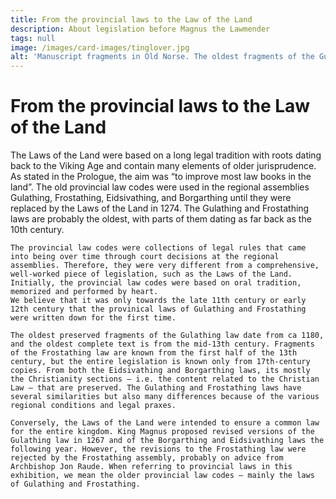 ```yaml
---
title: From the provincial laws to the Law of the Land
description: About legislation before Magnus the Lawmender
tags: null
image: /images/card-images/tinglover.jpg
alt: 'Manuscript fragments in Old Norse. The oldest fragments of the Gulathing law (NRA 1 Bb-c).'
---
```



# From the provincial laws to the Law of the Land

<Container stil="initial side">
    The Laws of the Land were based on a long legal tradition with roots dating back to the Viking Age and contain many elements of older jurisprudence. As stated in the Prologue, the aim was “to improve most law books in the land”. The old provincial law codes were used in the regional assemblies Gulathing, Frostathing, Eidsivathing, and Borgarthing until they were replaced by the Laws of the Land in 1274. The Gulathing and Frostathing laws are probably the oldest, with parts of them dating as far back as the 10th century. 
    
    The provincial law codes were collections of legal rules that came into being over time through court decisions at the regional assemblies. Therefore, they were very different from a comprehensive, well-worked piece of legislation, such as the Laws of the Land. Initially, the provincial law codes were based on oral tradition, memorized and performed by heart. 
    We believe that it was only towards the late 11th century or early 12th century that the provinical laws of Gulathing and Frostathing were written down for the first time. 
    
    The oldest preserved fragments of the Gulathing law date from ca 1180, and the oldest complete text is from the mid-13th century. Fragments of the Frostathing law are known from the first half of the 13th century, but the entire legislation is known only from 17th-century copies. From both the Eidsivathing and Borgarthing laws, its mostly the Christianity sections – i.e. the content related to the Christian Law – that are preserved. The Gulathing and Frostathing laws have several similarities but also many differences because of the various regional conditions and legal praxes. 
    
    Conversely, the Laws of the Land were intended to ensure a common law for the entire kingdom. King Magnus proposed revised versions of the Gulathing law in 1267 and of the Borgarthing and Eidsivathing laws the following year. However, the revisions to the Frostathing law were rejected by the Frostathing assembly, probably on advice from Archbishop Jon Raude. When referring to provincial laws in this exhibition, we mean the older provincial law codes – mainly the laws of Gulathing and Frostathing.

</Container>

<Figure
    image="/images/prologen/gulakors.jpg"
    title="A stone cross from Gula. Photo: Alexandros Tsakos"
    alt="A stone cross from Gula."
>
</Figure>
